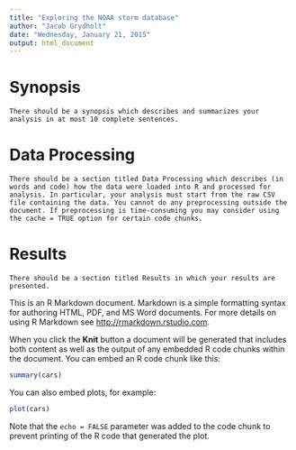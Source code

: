 ```yaml
---
title: "Exploring the NOAA storm database"
author: "Jacob Grydholt"
date: "Wednesday, January 21, 2015"
output: html_document
---
```


# Synopsis
    There should be a synopsis which describes and summarizes your analysis in at most 10 complete sentences.

# Data Processing
    There should be a section titled Data Processing which describes (in words and code) how the data were loaded into R and processed for analysis. In particular, your analysis must start from the raw CSV file containing the data. You cannot do any preprocessing outside the document. If preprocessing is time-consuming you may consider using the cache = TRUE option for certain code chunks.

# Results
    There should be a section titled Results in which your results are presented.

<!--
Document Layout

    Language: Your document should be written in English.

    Title: Your document should have a title that briefly summarizes your data analysis

    Synopsis: Immediately after the title, there should be a synopsis which describes and summarizes your analysis in at most 10 complete sentences.

    There should be a section titled Data Processing which describes (in words and code) how the data were loaded into R and processed for analysis. In particular, your analysis must start from the raw CSV file containing the data. You cannot do any preprocessing outside the document. If preprocessing is time-consuming you may consider using the cache = TRUE option for certain code chunks.

    There should be a section titled Results in which your results are presented.

    You may have other sections in your analysis, but Data Processing and Results are required.

    The analysis document must have at least one figure containing a plot.

    Your analyis must have no more than three figures. Figures may have multiple plots in them (i.e. panel plots), but there cannot be more than three figures total.

    You must show all your code for the work in your analysis document. This may make the document a bit verbose, but that is okay. In general, you should ensure that echo = TRUE for every code chunk (this is the default setting in knitr).
-->

This is an R Markdown document. Markdown is a simple formatting syntax for authoring HTML, PDF, and MS Word documents. For more details on using R Markdown see <http://rmarkdown.rstudio.com>.

When you click the **Knit** button a document will be generated that includes both content as well as the output of any embedded R code chunks within the document. You can embed an R code chunk like this:

```r
summary(cars)
```

You can also embed plots, for example:

```r
plot(cars)
```

Note that the `echo = FALSE` parameter was added to the code chunk to prevent printing of the R code that generated the plot.

<!--
Introduction

Storms and other severe weather events can cause both public health and economic problems for communities and municipalities. Many severe events can result in fatalities, injuries, and property damage, and preventing such outcomes to the extent possible is a key concern.

This project involves exploring the U.S. National Oceanic and Atmospheric Administration's (NOAA) storm database. This database tracks characteristics of major storms and weather events in the United States, including when and where they occur, as well as estimates of any fatalities, injuries, and property damage.
Data

The data for this assignment come in the form of a comma-separated-value file compressed via the bzip2 algorithm to reduce its size. You can download the file from the course web site:

    Storm Data [47Mb]

There is also some documentation of the database available. Here you will find how some of the variables are constructed/defined.

    National Weather Service Storm Data Documentation

    National Climatic Data Center Storm Events FAQ

The events in the database start in the year 1950 and end in November 2011. In the earlier years of the database there are generally fewer events recorded, most likely due to a lack of good records. More recent years should be considered more complete.
Assignment

The basic goal of this assignment is to explore the NOAA Storm Database and answer some basic questions about severe weather events. You must use the database to answer the questions below and show the code for your entire analysis. Your analysis can consist of tables, figures, or other summaries. You may use any R package you want to support your analysis.
Questions

Your data analysis must address the following questions:

    Across the United States, which types of events (as indicated in the EVTYPE variable) are most harmful with respect to population health?

    Across the United States, which types of events have the greatest economic consequences?

Consider writing your report as if it were to be read by a government or municipal manager who might be responsible for preparing for severe weather events and will need to prioritize resources for different types of events. However, there is no need to make any specific recommendations in your report.
Requirements

For this assignment you will need some specific tools

    RStudio: You will need RStudio to publish your completed analysis document to RPubs. You can also use RStudio to edit/write your analysis.

    knitr: You will need the knitr package in order to compile your R Markdown document and convert it to HTML


Publishing Your Analysis

For this assignment you will need to publish your analysis on RPubs.com. If you do not already have an account, then you will have to create a new account. After you have completed writing your analysis in RStudio, you can publish it to RPubs by doing the following:

    In RStudio, make sure your R Markdown document (.Rmd) document is loaded in the editor

    Click the Knit HTML button in the doc toolbar to preview your document.

    In the preview window, click the Publish button.

Once your document is published to RPubs, you should get a unique URL to that document. Make a note of this URL as you will need it to submit your assignment.

NOTE: If you are having trouble connecting with RPubs due to proxy-related or other issues, you can upload your final analysis document file as a PDF to Coursera instead.
Submitting Your Assignment

In order to submit this assignment, you must copy the RPubs URL for your completed data analysis document in to the peer assessment question.
-->